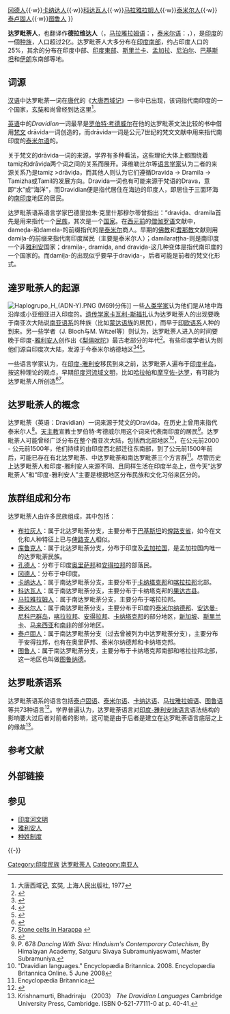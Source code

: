 {{noteTA
|G1=地名
}}
{{Infobox Ethnic group
|image     = [[File:Dravidische_Sprachen.png|200px]]
|caption   = 达罗毗荼人在[[南亚次大陆|南亚次大陆]]上的分布
|group     = 达罗毗荼人
|pop       = 大约2.17亿{{spaces|2}}
|region1   = {{flagcountry|India}}
|region2   = {{spaces|11}}[[安得拉邦|安得拉邦]]
|pop1      = 
|ref1      = 
|region3   = {{spaces|11}}[[泰米尔纳德邦|泰米尔纳德邦]]
|pop2      = 
|ref2      = 
|region4   = {{spaces|11}}[[卡纳塔克邦|卡纳塔克邦]]
|pop3      = 
|ref3      = 
|region5   = {{spaces|11}}[[喀拉拉邦|喀拉拉邦]]
|region8   = {{flagcountry|Pakistan}}
|pop10      = 
|ref10      =
|region9   = {{spaces|11}}[[俾路支省|俾路支省]]
|region12   = {{flagcountry|Sri Lanka}}
|pop12      =
|ref12      =
|languages = [[达罗毗荼语系|达罗毗荼语系]]
|religions = [[印度教|印度教]]、[[基督教|基督教]]、[[伊斯兰教|伊斯兰教]]、[[耆那教|耆那教]]、[[佛教|佛教]]
|related   =
[[布拉灰人|布拉灰人]]{{·w}}[[冈德人|冈德人]]{{·w}}[[卡纳达人|卡纳达人]]{{·w}}[[科达瓦人|科达瓦人]]{{·w}}[[马拉雅拉姆人|马拉雅拉姆人]]{{·w}}[[泰米尔人|泰米尔人]]{{·w}}[[泰卢固人|泰卢固人]]{{·w}}[[图鲁人|图鲁人]]
}}

'''达罗毗荼人'''，也翻译作'''德拉维达人'''（{{lang-hi|द्रविड़ प्रजाति}}，[[马拉雅拉姆语|马拉雅拉姆语]]：{{lang|ml|ദ്രാവിഡര്}}，[[泰米尔语|泰米尔语]]：{{lang|ta|திராவிடர்}}，{{lang-en|Dravidian peoples}}），是[[印度|印度]]的一個[[种族|种族]]，人口超过2亿。达罗毗荼人大多分布在[[印度南部|印度南部]]，约占印度人口的25%，其余的分布在印度中部、[[印度東部|印度東部]]、[[斯里兰卡|斯里兰卡]]、[[孟加拉|孟加拉]]、[[尼泊尔|尼泊尔]]、[[巴基斯坦|巴基斯坦]]和[[伊朗|伊朗]]东南部等地。

== 词源 ==

[[汉语|汉语]]中达罗毗荼一词在[[唐代|唐代]]的《[[大唐西域记|大唐西域记]]》一书中已出现，该词指代南印度的一个国家，[[玄奘|玄奘]]和尚曾经到达这里<ref name="大唐西域记">大唐西域记, 玄奘, 上海人民出版社, 1977</ref>。

[[英语|英语]]中的''Dravidian''一词最早是[[罗伯特·考德威尔|罗伯特·考德威尔]]在他的达罗毗荼文法比较的书中借用[[梵文|梵文]] drāvida一词创造的，而drāvida一词是公元7世纪的梵文文献中用来指代南印度的[[泰米尔语|泰米尔语]]的。

关于梵文的drāvida一词的来源，学界有多种看法，这些理论大体上都围绕着tamiẓ和drāviḍa两个词之间的关系而展开。泽维勒比尔等[[语言学家|语言学家]]认为二者的来源关系乃是tamiẓ >drāviḍa，而其他人则认为它们遵循Dravida -> Dramila -> Tamizha或Tamil的发展方向。Dravida一词也有可能来源于梵语的Drava，意即“水”或“海洋”，而Dravidian便是指代居住在海边的印度人，即居住于三面环海的[[南印度|南印度]]地区的居民。

达罗毗荼语系语言学家巴德里拉朱·克里什那穆尔蒂曾指出：“draviḍa、dramila首先是用来指代一个[[民族|民族]]，其次是一个[[国家|国家]]。在[[西元前|西元前]]的[[僧伽罗语|僧伽罗语]]文献中，dameḍa-和damela-的前缀指代的是[[泰米尔人|泰米尔]]商人。早期的[[佛教|佛教]]和[[耆那教|耆那教]]文献则用damiḷa-的前缀来指代南印度居民（主要是泰米尔人）；damilaraṭṭha-则是南印度一个非[[雅利安|雅利安]]国家；dramiḷa-, dramiḍa, and draviḍa-这几种变体是指代南印度的一个国家的。而damiḷa-的出现似乎要早于draviḍa-，后者可能是前者的梵文化形式。

== 達罗毗荼人的起源 ==
[[File:Haplogrupo_H_(ADN-Y).PNG|thumb]] (M69)分佈]]
一些[[人类学家|人类学家]]认为他们是从地中海沿岸或小亚细亚进入印度的。[[遗传学家|遗传学家]][[卡瓦利-斯福扎|卡瓦利-斯福扎]]认为达罗毗荼人的出现要晚于南亚次大陆说[[南亚语系|南亚语系]]的种族（比如[[蒙达语族|蒙达语族]]的居民），而早于[[印欧语系|印欧语系]]人种的到来。另一些学者（J. Bloch与M. Witzel等）则认为，达罗毗荼人进入的时间要晚于印度-[[雅利安人|雅利安人]]创作出《[[梨俱吠陀|梨俱吠陀]]》最古老部分的年代<ref>{{cite book |first=Edwin |last=Bryant |authorlink=Edwin Bryant (author) |year=2001 |chapter=Linguistic Substrata in Sanskrit Texts |chapterurl=http://books.google.com/books?id=nkJAmVuBCcIC&pg=PA76 |pages=76–107 |title=The Quest for the Origins of Vedic Culture: The Indo-Aryan Migration Debate |publisher=Oxford University Press |location=Oxford |isbn=978-0-19-513777-4}}</ref>。有些印度学者认为则他们源自印度次大陆，发源于今泰米尔纳德地区<ref name=sahoo>{{cite journal
  | last = Sahoo
  | first =Sanghamitra
  | authorlink =
  | coauthors = Anamika Singh, G. Himabindu, Jheelam Banerjee, T. Sitalaximi, Sonali Gaikwad, R. Trivedi, Phillip Endicott, Toomas Kivisild, Mait Metspalu, Richard Villems and V. K. Kashyap
  | title =A prehistory of Indian Y chromosomes: Evaluating demic diffusion scenarios
  | journal =Proceedings of National Academy of Sciences of United States of America
  | volume =103
  | issue =4
  | pages =843–8
  | publisher =
  | location =
  |pmid=16415161 |pmc=1347984 
  | url =http://www.pnas.org/cgi/content/full/103/4/843
  | doi =10.1073/pnas.0507714103  
|date=Jan 2006}}</ref><ref name=sengupta> {{cite journal
  | last = Sengupta
  | first = S.
  | authorlink =
  | coauthors = et al.
  | title =Polarity and temporality of high-resolution y-chromosome distributions in India identify both indigenous and exogenous expansions and reveal minor genetic influence of Central Asian pastoralists.
  | url = https://archive.org/details/sim_american-journal-of-human-genetics_2006-02_78_2/page/201
  | journal =Am J Hum Genet. 
  | volume =78
  | issue =2
  | pages =201–21
  | location =
  |pmid=16400607 |pmc=1380230 |doi=10.1086/499411
|date=Feb 2006}}</ref><ref name=sharma> 
{{cite journal
  | last =Sharma 
  | first = S.
  | authorlink =
  | coauthors =Saha A, Rai E, Bhat A, Bamezai R.
  | title =Human mtDNA hypervariable regions, HVR I and II, hint at deep common maternal founder and subsequent maternal gene flow in Indian population groups.
  | journal = J Hum Genet. 
  | volume =50
  | issue =10
  | pages =497–506
  | publisher =
  | location =
  | year =2005  |pmid=16205836 |doi=10.1007/s10038-005-0284-2
}}</ref>。

一些语言学家认为，在[[印度-雅利安人|印度-雅利安]]移民到来之前，达罗毗荼人遍布于[[印度半岛|印度半岛]]，按这种理论的观点，早期[[印度河流域文明|印度河流域文明]]，比如[[哈拉帕_(巴基斯坦)|哈拉帕]]和[[摩亨佐-达罗|摩亨佐-达罗]]，有可能为达罗毗荼人所创造<ref>{{Harv|Mallory|1989}}</ref><ref>[http://www.harappa.com/arrow/stone_celt_indus_signs.html Stone celts in Harappa] {{webarchive|url=https://web.archive.org/web/20060904034700/http://www.harappa.com/arrow/stone_celt_indus_signs.html |date=2006-09-04 }}</ref>。

== 达罗毗荼人的概念 ==

达罗毗荼（英语：Dravidian）一词来源于梵文的Dravida，在历史上曾用来指代泰米尔人<ref>{{cite web |url= http://www.hindu.com/fline/fl2022/stories/20031107000807300.htm |title= Facts about Dravidian languages |last= Annamalai |first= E. |date= 2003-11-07 |accessdate= 2008-09-17 |archive-date= 2012-11-07 |archive-url= https://web.archive.org/web/20121107132212/http://www.hindu.com/fline/fl2022/stories/20031107000807300.htm |dead-url= no }}</ref>。[[天主教|天主教]]宣教士罗伯特·考德威尔用这个词来代表南印度的居民<ref> P. 678 ''Dancing With Siva: Hinduism's Contemporary Catechism'', By Himalayan Academy, Satguru Sivaya Subramuniyaswami, Master Subramuniya. </ref>。达罗毗荼人可能曾经广泛分布在整个南亚次大陆，包括西北部地区<ref> "Dravidian languages." Encyclopædia Britannica. 2008. Encyclopædia Britannica Online. 5 June 2008</ref>，在公元前2000 - 公元前1500年，他们持续的由印度西北部迁往东南部，到了公元前1500年前后，可能已存在有北达罗毗荼、中达罗毗荼和南达罗毗荼三个方言群<ref>Encyclopædia Britannica</ref>。尽管历史上达罗毗荼人和印度-雅利安人来源不同、且同样生活在印度半岛上，但今天“达罗毗荼人”和“印度-雅利安人”主要是根据地区分布民族和文化习俗来区分的。

== 族群组成和分布 ==
达罗毗荼人由许多民族组成，其中包括：

* [[布拉灰人|布拉灰人]]：属于北达罗毗荼分支，主要分布于[[巴基斯坦|巴基斯坦]]的[[俾路支省|俾路支省]]，如今在文化和人种特征上已与[[俾路支人|俾路支人]]相似。
* [[库鲁克人|库鲁克人]]：属于北达罗毗荼分支，分布于印度及[[孟加拉国|孟加拉国]]，是孟加拉国内唯一的达罗毗荼民族。
* [[孔德人|孔德人]]：分布于印度[[奥里萨邦|奥里萨邦]]和[[安得拉邦|安得拉邦]]的部落民。
* [[冈德人|冈德人]]：分布于中印度。
* [[卡纳达人|卡纳达人]]：属于南达罗毗荼分支，主要分布于[[卡纳塔克邦|卡纳塔克邦]]和[[喀拉拉邦|喀拉拉邦]]北部。
* [[科达瓦人|科达瓦人]]：属于南达罗毗荼分支，主要分布于卡纳塔克邦的[[果达古县|果达古县]]。
* [[马拉雅拉姆人|马拉雅拉姆人]]：属于南达罗毗荼分支，主要分布于喀拉拉邦。
* [[泰米尔人|泰米尔人]]：属于南达罗毗荼分支，主要分布于印度的[[泰米尔纳德邦|泰米尔纳德邦]]、[[安达曼-尼科巴群岛|安达曼-尼科巴群岛]]，[[喀拉拉邦|喀拉拉邦]]、[[安得拉邦|安得拉邦]]、[[卡纳塔克邦|卡纳塔克邦]]的部分地区，[[新加坡|新加坡]]、[[斯里兰卡|斯里兰卡]]、[[马来西亚|马来西亚]]和[[南非|南非]]的部分地区。
* [[泰卢固人|泰卢固人]]：属于南达罗毗荼分支（过去曾被列为中达罗毗荼分支），主要分布于安得拉邦，也有在奥里萨邦、泰米尔纳德邦和卡纳塔克邦。
* [[图鲁人|图鲁人]]：属于南达罗毗荼分支，主要分布于卡纳塔克邦南部和喀拉拉邦北部，这一地区也叫做[[图鲁纳德|图鲁纳德]]。

== 达罗毗荼语系 ==
{{main|达罗毗荼语系}}

达罗毗荼语系的语言包括[[泰卢固语|泰卢固语]]、[[泰米尔语|泰米尔语]]、[[卡纳达语|卡纳达语]]、[[马拉雅拉姆语|马拉雅拉姆语]]、[[图鲁语|图鲁语]]等共73种语言<ref>{{Cite web |url=http://www.ethnologue.com/show_family.asp?subid=90422 |title=Ethnologue study |accessdate=2008-11-17 |archive-date=2008-09-17 |archive-url=https://web.archive.org/web/20080917175519/http://www.ethnologue.com/show_family.asp?subid=90422 |dead-url=no }}</ref>。学界普遍认为，达罗毗荼语言对[[印度-雅利安语支|印度-雅利安諸语言]]语法结构的影响要大过后者对前者的影响，这可能是由于后者是建立在达罗毗荼语言底层之上的缘故<ref>Krishnamurti, Bhadriraju （2003） ''The Dravidian Languages'' Cambridge University Press, Cambridge. ISBN 0-521-77111-0 at p. 40-41.</ref>。

== 参考文献 ==
{{Reflist|30em}}

== 外部链接 ==
{{Commons category|Dravidian peoples}}

== 参见 ==
{{Portal box|亚洲|印度}}
* [[印度河文明|印度河文明]]
* [[雅利安人|雅利安人]]
* [[种姓制度|种姓制度]]

{{-}}
{{种族的划分}}

[[Category:印度民族|Category:印度民族]]
[[Category:达罗毗荼人|]]
[[Category:南亚人|Category:南亚人]]
